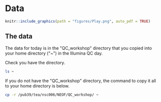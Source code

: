 # Data {#data}
```r
knitr::include_graphics(path = "figures/Play.png", auto_pdf = TRUE)
``` 

## The data

The data for today is in the \"QC_workshop\" directory that you copied into your home directory (\"~\") in the Illumina QC day.

Check you have the directory.

```bash
ls ~
```

If you do not have the \"QC_workshop\" directory, the command to copy it all to your home directory is below.

```bash
cp -r /pub39/tea/nsc006/NEOF/QC_workshop/ ~
```
